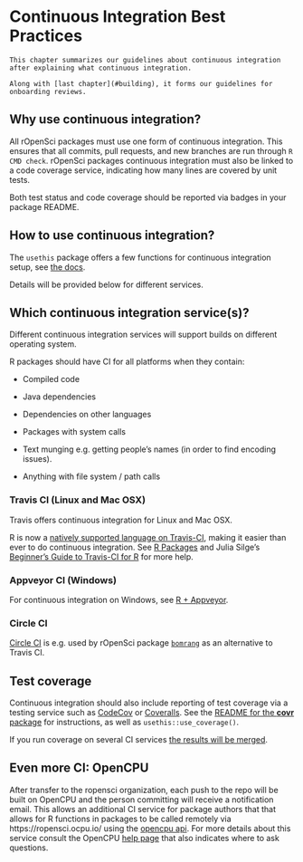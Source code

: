 # Continuous Integration Best Practices {#ci}

```block
This chapter summarizes our guidelines about continuous integration after explaining what continuous integration.

Along with [last chapter](#building), it forms our guidelines for onboarding reviews.
```

## Why use continuous integration?

All rOpenSci packages must use one form of continuous integration. This ensures that all commits, pull requests, and new branches are run through `R CMD check`. rOpenSci packages continuous integration must also be linked to a code coverage service, indicating how many lines are covered by unit tests.

Both test status and code coverage should be reported via badges in your package README.

## How to use continuous integration?

The `usethis` package offers a few functions for continuous integration setup, see [the docs](http://usethis.r-lib.org/reference/ci.html).

Details will be provided below for different services.

## Which continuous integration service(s)? {#whichci}

Different continuous integration services will support builds on different operating system.

R packages should have CI for all platforms when they contain:

* Compiled code

* Java dependencies

* Dependencies on other languages

* Packages with system calls

* Text munging e.g. getting people's names (in order to find encoding issues).

* Anything with file system / path calls

### Travis CI (Linux and Mac OSX)

Travis offers continuous integration for Linux and Mac OSX.

R is now a [natively supported language on Travis-CI](http://blog.travis-ci.com/2015-02-26-test-your-r-applications-on-travis-ci/), making it easier than ever to do continuous integration. See [R Packages](http://marker.to/NEr8Bd) and Julia Silge's [Beginner's Guide to Travis-CI for R](http://juliasilge.com/blog/Beginners-Guide-to-Travis/) for more help.

### Appveyor CI (Windows)

For continuous integration on Windows, see [R + Appveyor](https://github.com/krlmlr/r-appveyor).

### Circle CI

[Circle CI](https://circleci.com/) is e.g. used by rOpenSci package [`bomrang`](https://github.com/ropensci/bomrang) as an alternative to Travis CI.

## Test coverage

Continuous integration should also include reporting of test coverage via a testing service such as [CodeCov](https://codecov.io/) or [Coveralls](https://coveralls.io/).  See the [README for the **covr** package](https://github.com/jimhester/covr) for instructions, as well
as `usethis::use_coverage()`. 

If you run coverage on several CI services [the results will be merged](https://docs.codecov.io/docs/merging-reports).

## Even more CI: OpenCPU

After transfer to the ropensci organization, each push to the repo will be built on OpenCPU and the person committing will receive a notification email. This allows an additional CI service for package authors that that allows for R functions in packages to be called remotely via https://ropensci.ocpu.io/ using the [opencpu api](https://www.opencpu.org/api.html#api-json). For more details about this service consult the OpenCPU [help page](https://www.opencpu.org/help.html) that also indicates where to ask questions.
